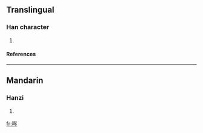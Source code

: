 ==Translingual==
===Han character===
{{Han char|rn=30|rad=口|as=12|sn=15|four=|canj=口一土弓 (RMGN)}}
# {{defn|Han|sort=口12}}
====References====
{{Han ref|kx=0209.151|dkj=04344|dj=0431.400|hdz=10680.070|uh=5656|ud=22102}}
----
==Mandarin==
===Hanzi===
{{cmn-hanzi|pin=[[yín]] ([[yin2]])|wg=yin<sup>2</sup>}}
# {{defn|Mandarin}}

[[fr:噖]]